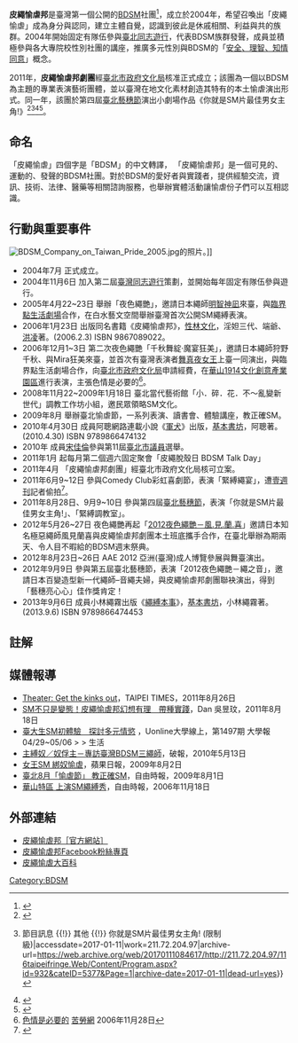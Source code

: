 {{Infobox organization
| company_name = 皮繩愉虐邦<br/><small>BDSM Company</small>
| company_logo = [[File:BDSMlogo.gif|center]]
| abbreviation   = 皮繩
| formation      = 2004年5月14日
| purpose        = 成立臺灣BDSM入口網站、提供相關諮詢服務、舉辦實體活動
| location       = [[臺灣|臺灣]]
| website        = http://www.bdsmtw.com/
}}

'''皮繩愉虐邦'''是臺灣第一個公開的[[BDSM|BDSM]]社團<ref>{{Cite journal|author=黃詠梅|title=〈從「性虐待」到「皮繩愉虐邦」——考察台灣愉虐實踐的社群文化與集結政略〉|journal=東海大學社會學研究所碩士論文|publisher=[[東海大學_(台灣)|東海大學]]|location=[[臺中市|臺中市]]|year=2008|language=zh-tw|accessdate=2011-09-23}}</ref>，成立於2004年，希望召喚出「皮繩愉虐」成為身分與認同，建立主體自覺，認識到彼此是休戚相關、利益與共的族群。2004年開始固定有隊伍參與[[台北同志遊行|臺北同志遊行]]，代表BDSM族群發聲，成員並積極參與各大專院校性別社團的講座，推廣多元性別與BDSM的「[[安全、理智、知情同意|安全、理智、知情同意]]」概念。

2011年，'''皮繩愉虐邦劇團'''經[[臺北市政府文化局|臺北市政府文化局]]核准正式成立；該團為一個以BDSM為主題的專業表演藝術團體，並以臺灣在地文化素材創造其特有的本土愉虐演出形式。同一年，該團於第四屆[[臺北藝穗節|臺北藝穗節]]演出小劇場作品《你就是SM片最佳男女主角!》<ref>{{Cite news|url=http://www.bdsmtw.com/2011/08/taipei-fringe-reviews-1/|title=看完《你就是SM片最佳男女主角》走出個變態|date=2011-08-28|newspaper=皮繩愉虐邦|accessdate=2017-01-11|language=zh-TW}}</ref><ref>{{Cite web|url=http://211.72.204.97/116taipeifringe.Web/Content/Program.aspx?id=932&cateID=5377&Page=1|title=臺北藝穗節 {{!}} 節目訊息 {{!}} 其他 {{!}} 你就是SM片最佳男女主角! (限制級)|accessdate=2017-01-11|work=211.72.204.97|archive-url=https://web.archive.org/web/20170111084617/http://211.72.204.97/116taipeifringe.Web/Content/Program.aspx?id=932&cateID=5377&Page=1|archive-date=2017-01-11|dead-url=yes}}</ref><ref>{{Citation|last=BDSM Company|title=2011.07.19 皮繩愉虐邦劇團 台北藝穗節記者會一分鐘表演|date=2011-07-20|url=https://www.youtube.com/watch?v=r5S7sCRUhas|accessdate=2017-01-11}}</ref><ref>{{Cite web|url=http://blog.xuite.net/ringfan/drama/54312297-%E3%80%90%E5%8A%87%E8%A9%95%E3%80%912011%E8%87%BA%E5%8C%97%E8%97%9D%E7%A9%97%E7%AF%80%EF%BC%8D%E7%9A%AE%E7%B9%A9%E6%84%89%E8%99%90%E9%82%A6%E3%80%8A%E4%BD%A0%E5%B0%B1%E6%98%AFSM+%E7%89%87%E6%9C%80%E4%BD%B3%E7%94%B7%E5%A5%B3%E4%B8%BB%E8%A7%92%E3%80%8B|title=【劇評】2011臺北藝穗節－皮繩愉虐邦《你就是SM 片最佳男女主角》|accessdate=2017-01-11|last=(ringfan)|first=蔣卓羲(家驊)|work=隨意窩 Xuite日誌}}</ref>。

== 命名 ==
「皮繩愉虐」四個字是「BDSM」的中文轉譯，
「皮繩愉虐邦」是一個可見的、運動的、發聲的BDSM社團。對於BDSM的愛好者與實踐者，提供經驗交流，資訊、技術、法律、醫藥等相關諮詢服務，也舉辦實體活動讓愉虐份子們可以互相認識。

== 行動與重要事件 ==
[[File:BDSM_Company_on_Taiwan_Pride_2005.jpg|thumb]]的照片。]]
* 2004年7月 正式成立。
* 2004年11月6日 加入第二屆[[台灣同志遊行|臺灣同志遊行]]策劃，並開始每年固定有隊伍參與遊行。
* 2005年4月22~23日 舉辦「夜色繩艷」，邀請日本繩師[[明智神凪|明智神凪]]來臺，與[[臨界點生活劇場|臨界點生活劇場]]合作，在白水藝文空間舉辦臺灣首次公開SM繩縛表演。 
* 2006年1月23日 出版同名書籍《皮繩愉虐邦》，[[性林文化|性林文化]]，淫妲三代、端爺、[[洪凌|洪凌]]著。(2006.2.3) ISBN 9867089022。
* 2006年12月1~3日 第二次夜色繩艷「千秋舞綻·魔宴狂美」，邀請日本繩師狩野千秋、與Mira狂美來臺，並首次有臺灣表演者[[舞真夜女王|舞真夜女王]]上臺一同演出，與臨界點生活劇場合作，向[[台北市政府文化局|臺北市政府文化局]]申請經費，在[[華山1914文化創意產業園區|華山1914文化創意產業園區]]進行表演，主張色情是必要的<ref>[http://www.coolloud.org.tw/node/60194 色情是必要的] [[苦勞網|苦勞網]] 2006年11月28日</ref>。
* 2008年11月22~2009年1月18日 臺北當代藝術館「小．碎．花．不～亂變新世代」調教工作坊小組，邀民眾領略SM文化。
* 2009年8月 舉辦臺北愉虐節，一系列表演、讀書會、體驗講座，教正確SM。
* 2010年4月30日 成員阿聰網路連載小說《[[軍犬_(小說)|軍犬]]》出版，[[基本書坊|基本書坊]]，阿聰著。(2010.4.30) ISBN 9789866474132
* 2010年 成員[[宋佳倫|宋佳倫]]參與第11屆[[臺北市議員|臺北市議員]]選舉。
* 2011年1月 起每月第二個週六固定聚會「皮繩脫殼日 BDSM Talk Day」
* 2011年4月 「皮繩愉虐邦劇團」經臺北市政府文化局核可立案。
* 2011年6月9~12日 參與Comedy Club彩虹喜劇節，表演「緊縛繩宴」，遭[[壹週刊_(台灣)|壹週刊]]記者偷拍<ref>{{Cite web|title=皮繩愉虐邦 敬覆 壹週刊 之公開信：沒有不堪入目的文化，只有不堪入目的報導 – 皮繩愉虐邦|url=http://www.bdsmtw.com/2011/06/open-letter-to-nextmedia/|accessdate=2020-12-11|language=zh-TW}}</ref>。
* 2011年8月28日、9月9~10日 參與第四屆[[台北藝穗節|臺北藝穗節]]，表演「你就是SM片最佳男女主角!」、「緊縛調教室」。
* 2012年5月26~27日 夜色繩艷再起「[http://www.bdsmtw.com/category/issues/nawatsuya-2012/ 2012夜色繩艷－風.見.蘭.喜]」邀請日本知名極惡繩師風見蘭喜與皮繩愉虐邦劇團本土班底攜手合作，在臺北舉辦為期兩天、令人目不暇給的BDSM週末祭典。
* 2012年8月23日~26日 AAE 2012 亞洲(臺灣)成人博覽參展與舞臺演出。
* 2012年9月9日 參與第五屆臺北藝穗節，表演「2012夜色繩艷－繩之音」，邀請日本百變造型新一代繩師–音繩夫婦，與皮繩愉虐邦劇團聯袂演出，得到「藝穗亮心心」佳作獎肯定！
* 2013年9月6日 成員小林繩霧出版《[[繩縛本事|繩縛本事]]》，[[基本書坊|基本書坊]]，小林繩霧著。(2013.9.6) ISBN 9789866474453

== 註解 ==
{{reflist}}

== 媒體報導 ==
*[http://www.taipeitimes.com/News/feat/archives/2011/08/26/2003511671 Theater: Get the kinks out]，TAIPEI TIMES，2011年8月26日
*[http://blog.udn.com/danger0330/5556412 SM不只是變態！皮繩愉虐邦幻想有理　帶種實踐]，Dan 吳昱玟，2011年8月18日
*[http://www.uonline.nccu.edu.tw/index_content.asp?sn=3&an=10407 臺大生SM初體驗　探討多元情慾] {{Wayback|url=http://www.uonline.nccu.edu.tw/index_content.asp?sn=3&an=10407 |date=20160719235455 }}，Uonline大學線上，第1497期 大學報04/29~05/06 > > 生活
*[https://web.archive.org/web/20111019061800/http://pots.tw/node/5042 主縛奴／奴俘主－專訪臺灣BDSM三繩師]，破報，2010年5月13日
*[https://web.archive.org/web/20111017084743/http://tw.nextmedia.com/applenews/article/art_id/31831879/IssueID/20090802 女王SM 綁奴愉虐]，蘋果日報，2009年8月2日
*[http://www.libertytimes.com.tw/2009/new/aug/1/today-life7.htm 臺北8月「愉虐節」 教正確SM]，自由時報，2009年8月1日
*[http://www.libertytimes.com.tw/2006/new/nov/18/today-taipei5.htm 華山特區 上演SM繩縛秀]，自由時報，2006年11月18日

== 外部連結 ==
*[http://www.bdsmtw.com/ 皮繩愉虐邦［官方網站］]{{zh}}{{en}}{{ja}}
*[https://www.facebook.com/bdsm.com.tw 皮繩愉虐邦Facebook粉絲專頁]
*[http://wiki.bdsmtw.com/ 皮繩愉虐大百科]
{{BDSM}}
[[Category:BDSM|Category:BDSM]]